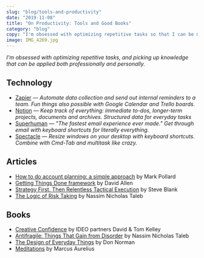 ```yaml
---
slug: "blog/tools-and-productivity"
date: "2019-11-08"
title: "On Productivity: Tools and Good Books"
category: "blog"
copy: "I'm obsessed with optimizing repetitive tasks so that I can be more effective."
image: IMG_4269.jpg
---
```


*I'm obsessed with optimizing repetitive tasks, and picking up knowledge that can be applied both professionally and personally.*

## Technology

- [Zapier](https://zapier.com/) —
  *Automate data collection and send out internal reminders to a team. Fun things also possible with Google Calendar and Trello boards.*
- [Notion](https://notion.so) —
  *Keep track of everything: immediate to-dos, longer-term projects, documents and archives. Structured data for everyday tasks*
- [Superhuman](https://superhuman.com/) —
  *"The fastest email experience ever made." Get through email with keyboard shortcuts for literally everything.*
- [Spectacle](https://www.spectacleapp.com/) —
  *Resize windows on your desktop with keyboard shortcuts. Combine with Cmd-Tab and multitask like crazy.*

## Articles

- [How to do account planning: a simple approach](https://www.markpollard.net/how-to-do-account-planning-a-simple-approach/) by Mark Pollard  
- [Getting Things Done framework](https://en.wikipedia.org/wiki/Getting_Things_Done#/media/File:GTDcanonical.png) by David Allen  
- [Strategy First. Then Relentless Tactical Execution](https://thinkgrowth.org/strategy-first-then-relentless-tactical-execution-b5f24df79b37) by Steve Blank  
- [The Logic of Risk Taking](https://medium.com/incerto/the-logic-of-risk-taking-107bf41029d3) by Nassim Nicholas Taleb  

## Books

- [Creative Confidence](https://www.creativeconfidence.com/) by IDEO partners David & Tom Kelley
- [Antifragile: Things That Gain from Disorder](https://www.amazon.com/Antifragile-Things-That-Disorder-Incerto/dp/0812979680) by Nassim Nicholas Taleb
- [The Design of Everyday Things](https://www.amazon.com/Design-Everyday-Things-Revised-Expanded/dp/0465050654/) by Don Norman
- [Meditations](http://www.gutenberg.org/ebooks/2680) by Marcus Aurelius
